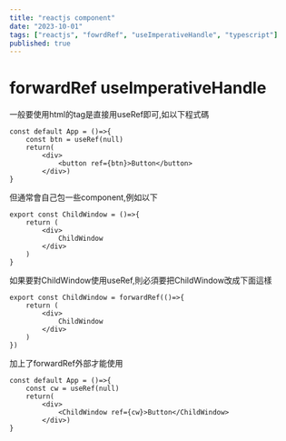 ```yaml
---
title: "reactjs component"
date: "2023-10-01"
tags: ["reactjs", "fowrdRef", "useImperativeHandle", "typescript"]
published: true
---
```

# forwardRef useImperativeHandle  
一般要使用html的tag是直接用useRef即可,如以下程式碼
```tsx
const default App = ()=>{
    const btn = useRef(null)
    return(
        <div>
            <button ref={btn}>Button</button>
        </div>)
}

```
但通常會自己包一些component,例如以下
```tsx{numberLines: true}
export const ChildWindow = ()=>{
    return (
        <div>
            ChildWindow
        </div>
    )
}

```
如果要對ChildWindow使用useRef,則必須要把ChildWindow改成下面這樣
```tsx
export const ChildWindow = forwardRef(()=>{
    return (
        <div>
            ChildWindow
        </div>
    )
})
```
加上了forwardRef外部才能使用
```tsx
const default App = ()=>{
    const cw = useRef(null)
    return(
        <div>
            <ChildWindow ref={cw}>Button</ChildWindow>
        </div>)
}

```